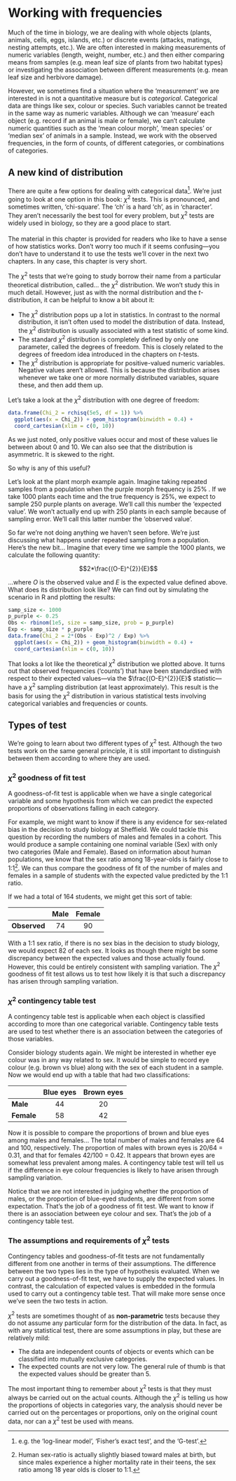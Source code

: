 # Working with frequencies {#frequency-data-intro-chapter}

Much of the time in biology, we are dealing with whole objects (plants, animals, cells, eggs, islands, etc.) or discrete events (attacks, matings, nesting attempts, etc.). We are often interested in making measurements of numeric variables (length, weight, number, etc.) and then either comparing means from samples (e.g. mean leaf size of plants from two habitat types) or investigating the association between different measurements (e.g. mean leaf size and herbivore damage).

However, we sometimes find a situation where the 'measurement' we are interested in is not a quantitative measure but is *categorical*. Categorical data are things like sex, colour or species. Such variables cannot be treated in the same way as numeric variables. Although we can 'measure' each object (e.g. record if an animal is male or female), we can't calculate numeric quantities such as the 'mean colour morph', 'mean species' or 'median sex' of animals in a sample. Instead, we work with the observed frequencies, in the form of counts, of different categories, or combinations of categories.

## A new kind of distribution

There are quite a few options for dealing with categorical data[^comparing_frequencies-1]. We're just going to look at one option in this book: $\chi^2$ tests. This is pronounced, and sometimes written, 'chi-square'. The 'ch' is a hard 'ch', as in 'character'. They aren't necessarily the best tool for every problem, but $\chi^2$ tests are widely used in biology, so they are a good place to start.

[^comparing_frequencies-1]: e.g. the 'log-linear model', 'Fisher's exact test', and the 'G-test'.

::: {.infobox .warning data-latex="{warning}"}
####  {.unnumbered}

The material in this chapter is provided for readers who like to have a sense of how statistics works. Don't worry too much if it seems confusing---you don't have to understand it to use the tests we'll cover in the next two chapters. In any case, this chapter is very short.
:::

The $\chi^2$ tests that we're going to study borrow their name from a particular theoretical distribution, called... the $\chi^2$ distribution. We won't study this in much detail. However, just as with the normal distribution and the *t*-distribution, it can be helpful to know a bit about it:

-   The $\chi^2$ distribution pops up a lot in statistics. In contrast to the normal distribution, it isn't often used to model the distribution of data. Instead, the $\chi^2$ distribution is usually associated with a test statistic of some kind.
-   The standard $\chi^2$ distribution is completely defined by only one parameter, called the degrees of freedom. This is closely related to the degrees of freedom idea introduced in the chapters on *t*-tests.
-   The $\chi^2$ distribution is appropriate for positive-valued numeric variables. Negative values aren't allowed. This is because the distribution arises whenever we take one or more normally distributed variables, square these, and then add them up.

Let's take a look at the $\chi^2$ distribution with one degree of freedom:

```r
data.frame(Chi_2 = rchisq(5e5, df = 1)) %>%
  ggplot(aes(x = Chi_2)) + geom_histogram(binwidth = 0.4) + 
  coord_cartesian(xlim = c(0, 10))
```

As we just noted, only positive values occur and most of these values lie between about 0 and 10. We can also see that the distribution is asymmetric. It is skewed to the right.

So why is any of this useful?

Let's look at the plant morph example again. Imagine taking repeated samples from a population when the purple morph frequency is 25% . If we take 1000 plants each time and the true frequency is 25%, we expect to sample 250 purple plants on average. We'll call this number the 'expected value'. We won't actually end up with 250 plants in each sample because of sampling error. We'll call this latter number the 'observed value'.

So far we're not doing anything we haven't seen before. We're just discussing what happens under repeated sampling from a population. Here's the new bit... Imagine that every time we sample the 1000 plants, we calculate the following quantity:

$$2*\frac{(O-E)^{2}}{E}$$

...where $O$ is the observed value and $E$ is the expected value defined above. What does its distribution look like? We can find out by simulating the scenario in R and plotting the results:

```r
samp_size <- 1000
p_purple <- 0.25
Obs <- rbinom(1e5, size = samp_size, prob = p_purple)
Exp <- samp_size * p_purple
data.frame(Chi_2 = 2*(Obs - Exp)^2 / Exp) %>%
  ggplot(aes(x = Chi_2)) + geom_histogram(binwidth = 0.4) + 
  coord_cartesian(xlim = c(0, 10))
```

That looks a lot like the theoretical $\chi^2$ distribution we plotted above. It turns out that observed frequencies ('counts') that have been standardised with respect to their expected values---via the $\frac{(O-E)^{2}}{E}$ statistic---have a $\chi^2$ sampling distribution (at least approximately). This result is the basis for using the $\chi^2$ distribution in various statistical tests involving categorical variables and frequencies or counts.

## Types of test

We're going to learn about two different types of $\chi^2$ test. Although the two tests work on the same general principle, it is still important to distinguish between them according to where they are used.

### $\chi^{2}$ goodness of fit test

A goodness-of-fit test is applicable when we have a single categorical variable and some hypothesis from which we can predict the expected proportions of observations falling in each category.

For example, we might want to know if there is any evidence for sex-related bias in the decision to study biology at Sheffield. We could tackle this question by recording the numbers of males and females in a cohort. This would produce a sample containing one nominal variable (Sex) with only two categories (Male and Female). Based on information about human populations, we know that the sex ratio among 18-year-olds is fairly close to 1:1[^comparing_frequencies-2]. We can thus compare the goodness of fit of the number of males and females in a sample of students with the expected value predicted by the 1:1 ratio.

[^comparing_frequencies-2]: Human sex-ratio is actually slightly biased toward males at birth, but since males experience a higher mortality rate in their teens, the sex ratio among 18 year olds is closer to 1:1.

If we had a total of 164 students, we might get this sort of table:

|              | Male | Female |
|--------------|:----:|:------:|
| **Observed** |  74  |   90   |

With a 1:1 sex ratio, if there is no sex bias in the decision to study biology, we would expect 82 of each sex. It looks as though there might be some discrepancy between the expected values and those actually found. However, this could be entirely consistent with sampling variation. The $\chi^{2}$ goodness of fit test allows us to test how likely it is that such a discrepancy has arisen through sampling variation.

### $\chi^{2}$ contingency table test

A contingency table test is applicable when each object is classified according to more than one categorical variable. Contingency table tests are used to test whether there is an association between the categories of those variables.

Consider biology students again. We might be interested in whether eye colour was in any way related to sex. It would be simple to record eye colour (e.g. brown vs blue) along with the sex of each student in a sample. Now we would end up with a table that had two classifications:

|            | Blue eyes | Brown eyes |
|------------|:---------:|:----------:|
| **Male**   |    44     |     20     |
| **Female** |    58     |     42     |

Now it is possible to compare the proportions of brown and blue eyes among males and females... The total number of males and females are 64 and 100, respectively. The proportion of males with brown eyes is 20/64 = 0.31, and that for females 42/100 = 0.42. It appears that brown eyes are somewhat less prevalent among males. A contingency table test will tell us if the difference in eye colour frequencies is likely to have arisen through sampling variation.

Notice that we are not interested in judging whether the proportion of males, or the proportion of blue-eyed students, are different from some expectation. That's the job of a goodness of fit test. We want to know if there is an association between eye colour and sex. That's the job of a contingency table test.

### The assumptions and requirements of $\chi^{2}$ tests

Contingency tables and goodness-of-fit tests are not fundamentally different from one another in terms of their assumptions. The difference between the two types lies in the type of hypothesis evaluated. When we carry out a goodness-of-fit test, we have to supply the expected values. In contrast, the calculation of expected values is embedded in the formula used to carry out a contingency table test. That will make more sense once we've seen the two tests in action.

$\chi^{2}$ tests are sometimes thought of as **non-parametric** tests because they do not assume any particular form for the distribution of the data. In fact, as with any statistical test, there are some assumptions in play, but these are relatively mild:

-   The data are independent counts of objects or events which can be classified into mutually exclusive categories.
-   The expected counts are not very low. The general rule of thumb is that the expected values should be greater than 5.

The most important thing to remember about $\chi^{2}$ tests is that they must always be carried out on the actual counts. Although the $\chi^{2}$ is telling us how the proportions of objects in categories vary, the analysis should never be carried out on the percentages or proportions, only on the original count data, nor can a $\chi^{2}$ test be used with means.
